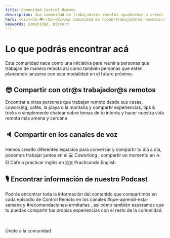 ```yaml
---
title: Comunidad Control Remoto
description: Una comunidad de trabajadores remotos ayudándose a crecer
hero: <div><h1>🌍</h1><h1>Una comunidad de <span>trabajadores remotos</span> ayudándose a crecer</h1></div>
keywords: Comunidad, Discord
---
```



# Lo que podrás encontrar acá

Esta comunidad nace como una iniciativa para reunir a personas que trabajan de manera remota así como también personas que estén planeando lanzarse con esta modalidad en el futuro próximo.

## 😎 Compartir con otr@s trabajador@s remotos

Encontrar a otras personas que trabajan remoto desde sus casas, coworking, cafés, la playa o la montaña y compartir experiencias, tips & tricks o simplemente chatear sobre temas de tu interés y hacer nuestra vida remota más amena y cercana

## 🔈 Compartir en los canales de voz

Hemos creado diferentes espacios para conversar y compartir tu día a día, podemos trabajar juntos en el <ChannelSpan>💻 Coworking</ChannelSpan> , compartir un momento en <ChannelSpan>☕ El Café</ChannelSpan> o practicar inglés en <ChannelSpan>🇬🇧 Practicando English</ChannelSpan>

## 🎙 Encontrar información de nuestro Podcast

Podrás encontrar toda la información del contenido que compartimos en cada episodio de Control Remoto en los canales <ChannelSpan>#que-aprendi-esta-semana</ChannelSpan> y <ChannelSpan>#recomendaciones-ermitañas</ChannelSpan> , así como también esperamos que tu puedas compartir tus propias experiencias con el resto de la comunidad.

<br />
<br />
<Cta
  to="https://discord.gg/tQTjCaG"
  style={{
    maxWidth: '250px',
    margin: '0 auto',
    paddingTop: '1.5rem',
    paddingBottom: '1.5rem',
    fontSize: '18px',
  }}
>
  Únete a la comunidad
</Cta>
